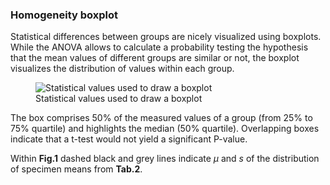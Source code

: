 ### Homogeneity boxplot

Statistical differences between groups are nicely visualized using boxplots. 
While the ANOVA allows to calculate a probability testing the hypothesis that 
the mean values of different groups are similar or not, the boxplot visualizes 
the distribution of values within each group.

![Statistical values used to draw a boxplot](fig/H_Modul_Fig1.png)

The box comprises 50% of the measured values of a group (from 25% to 75% quartile) 
and highlights the median (50% quartile). Overlapping boxes indicate that a t-test 
would not yield a significant P-value.

Within **Fig.1** dashed black and grey lines indicate $\mu$ and $s$ of the
distribution of specimen means from **Tab.2**.